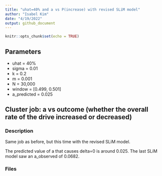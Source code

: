 ```yaml
---
title: "uhat=40% and a vs P(increase) with revised SLiM model"
author: "Isabel Kim"
date: "4/19/2022"
output: github_document
---
```


```r
knitr::opts_chunk$set(echo = TRUE)
```

## Parameters

* uhat = 40%
* sigma = 0.01
* k = 0.2
* m = 0.001
* N = 30,000
* window = [0.499, 0.501]
* a_predicted = 0.025

## Cluster job: a vs outcome (whether the overall rate of the drive increased or decreased)

### Description

Same job as before, but this time with the revised SLiM model.

The predicted value of a that causes delta=0 is around 0.025. The last SLiM model saw an a_observed of 0.0682.

### Files


